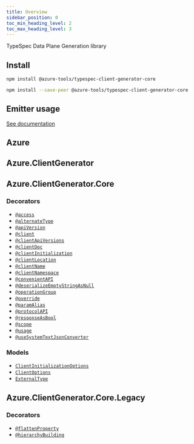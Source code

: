 ```yaml
---
title: Overview
sidebar_position: 0
toc_min_heading_level: 2
toc_max_heading_level: 3
---
```



TypeSpec Data Plane Generation library

## Install

<Tabs>
<TabItem  label="In a spec" default>

```bash
npm install @azure-tools/typespec-client-generator-core
```

</TabItem>
<TabItem  label="In a library" default>

```bash
npm install --save-peer @azure-tools/typespec-client-generator-core
```

</TabItem>
</Tabs>

## Emitter usage

[See documentation](./emitter.md)

## Azure

## Azure.ClientGenerator

## Azure.ClientGenerator.Core

### Decorators

- [`@access`](./decorators.md#@Azure.ClientGenerator.Core.access)
- [`@alternateType`](./decorators.md#@Azure.ClientGenerator.Core.alternateType)
- [`@apiVersion`](./decorators.md#@Azure.ClientGenerator.Core.apiVersion)
- [`@client`](./decorators.md#@Azure.ClientGenerator.Core.client)
- [`@clientApiVersions`](./decorators.md#@Azure.ClientGenerator.Core.clientApiVersions)
- [`@clientDoc`](./decorators.md#@Azure.ClientGenerator.Core.clientDoc)
- [`@clientInitialization`](./decorators.md#@Azure.ClientGenerator.Core.clientInitialization)
- [`@clientLocation`](./decorators.md#@Azure.ClientGenerator.Core.clientLocation)
- [`@clientName`](./decorators.md#@Azure.ClientGenerator.Core.clientName)
- [`@clientNamespace`](./decorators.md#@Azure.ClientGenerator.Core.clientNamespace)
- [`@convenientAPI`](./decorators.md#@Azure.ClientGenerator.Core.convenientAPI)
- [`@deserializeEmptyStringAsNull`](./decorators.md#@Azure.ClientGenerator.Core.deserializeEmptyStringAsNull)
- [`@operationGroup`](./decorators.md#@Azure.ClientGenerator.Core.operationGroup)
- [`@override`](./decorators.md#@Azure.ClientGenerator.Core.override)
- [`@paramAlias`](./decorators.md#@Azure.ClientGenerator.Core.paramAlias)
- [`@protocolAPI`](./decorators.md#@Azure.ClientGenerator.Core.protocolAPI)
- [`@responseAsBool`](./decorators.md#@Azure.ClientGenerator.Core.responseAsBool)
- [`@scope`](./decorators.md#@Azure.ClientGenerator.Core.scope)
- [`@usage`](./decorators.md#@Azure.ClientGenerator.Core.usage)
- [`@useSystemTextJsonConverter`](./decorators.md#@Azure.ClientGenerator.Core.useSystemTextJsonConverter)

### Models

- [`ClientInitializationOptions`](./data-types.md#Azure.ClientGenerator.Core.ClientInitializationOptions)
- [`ClientOptions`](./data-types.md#Azure.ClientGenerator.Core.ClientOptions)
- [`ExternalType`](./data-types.md#Azure.ClientGenerator.Core.ExternalType)

## Azure.ClientGenerator.Core.Legacy

### Decorators

- [`@flattenProperty`](./decorators.md#@Azure.ClientGenerator.Core.Legacy.flattenProperty)
- [`@hierarchyBuilding`](./decorators.md#@Azure.ClientGenerator.Core.Legacy.hierarchyBuilding)
